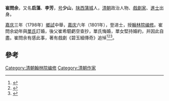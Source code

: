 '''崔問余'''，又名'''启藻'''、'''李芳'''，[[号|号]]'''少山'''，[[陕西|陕西]][[蒲城|蒲城]]人，[[清朝|清朝]]政治人物、[[戲劇家|戲劇家]]、[[進士|進士]]出身。

[[嘉庆|嘉庆]]三年（1798年）[[鄉試|鄉試]]中舉，[[嘉庆|嘉庆]]六年（1801年），登进士，授[[翰林院编修|翰林院编修]]。崔問余幼年與[[單氏|單氏]]訂婚，後父崔希駟虧空查抄，單氏悔婚，單女堅持婚約，并因此自盡。崔問余有感此事，著有戲劇《碧玉細傳奇》追悼<ref>{{cite book|title=方志著錄元明清曲家傳略|url=http://books.google.com/books?id=ScQQAAAAYAAJ|year=1987|publisher=中華書局|page=37}}</ref><ref name="渭南地区戏曲志编纂委员会1989">{{cite book|author=渭南地区戏曲志编纂委员会|title=渭南地區戲曲志|url=http://books.google.com/books?id=MrYwAAAAMAAJ|year=1989|publisher=三秦出版社|page=22}}</ref><ref name="何玉人2005">{{cite book|author=何玉人|title=新时期中国戏曲创作概论|url=http://books.google.com/books?id=CSYtAQAAIAAJ|year=2005|publisher=文化藝術出版社|isbn=978-7-5039-2845-1|page=290}}</ref>。

==參考==
{{reflist}}
{{清朝人物小作品}}
{{嘉慶六年辛酉恩科殿試金榜}}
[[Category:清朝翰林院编修|Category:清朝翰林院编修]]
[[Category:清朝作家|Category:清朝作家]]